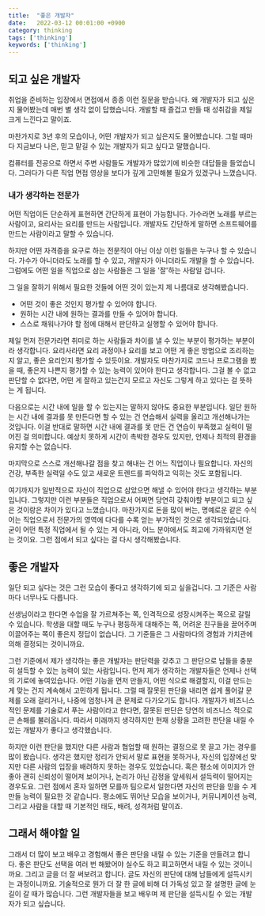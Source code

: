 ```yaml
---
title:  "좋은 개발자"
date:   2022-03-12 00:01:00 +0900
category: thinking
tags: ['thinking']
keywords: ['thinking']
---
```


## 되고 싶은 개발자

취업을 준비하는 입장에서 면접에서 종종 이런 질문을 받습니다.
왜 개발자가 되고 싶은지 물어봤는데 매번 별 생각 없이 답했습니다.
개발할 때 즐겁고 만들 때 성취감을 제일 크게 느낀다고 말이죠.

마찬가지로 3년 후의 모습이나, 어떤 개발자가 되고 싶은지도 물어봤습니다.
그럴 때마다 지금보다 나은, 믿고 맡길 수 있는 개발자가 되고 싶다고 말했습니다.

컴퓨터를 전공으로 하면서 주변 사람들도 개발자가 많았기에 비슷한 대답들을 들었습니다.
그러다가 다른 직업 면접 영상을 보다가 깊게 고민해볼 필요가 있겠구나 느꼈습니다.

### 내가 생각하는 전문가

어떤 직업이든 단순하게 표현하면 간단하게 표현이 가능합니다.
가수라면 노래를 부르는 사람이고, 요리사는 요리를 만드는 사람입니다.
개발자도 간단하게 말하면 소프트웨어를 만드는 사람이라고 말할 수 있습니다.

하지만 어떤 자격증을 요구로 하는 전문직이 아닌 이상 이런 일들은 누구나 할 수 있습니다.
가수가 아니더라도 노래를 할 수 있고, 개발자가 아니더라도 개발을 할 수 있습니다.
그럼에도 어떤 일을 직업으로 삼는 사람들은 그 일을 '잘'하는 사람일 겁니다.

그 일을 잘하기 위해서 필요한 것들에 어떤 것이 있는지 제 나름대로 생각해봤습니다.

- 어떤 것이 좋은 것인지 평가할 수 있어야 합니다.
- 원하는 시간 내에 원하는 결과를 만들 수 있어야 합니다.
- 스스로 채워나가야 할 점에 대해서 판단하고 실행할 수 있어야 합니다.

제일 먼저 전문가라면 취미로 하는 사람들과 차이를 낼 수 있는 부분이 평가하는 부분이라 생각합니다.
요리사라면 요리 과정이나 요리를 보고 어떤 게 좋은 방법으로 조리하는지 알고, 좋은 요리인지 평가할 수 있듯이요.
개발자도 마찬가지로 코드나 프로그램을 봤을 때, 좋은지 나쁜지 평가할 수 있는 능력이 있어야 한다고 생각합니다.
그걸 볼 수 없고 판단할 수 없다면, 어떤 게 잘하고 있는건지 모르고 자신도 그렇게 하고 있다는 걸 뜻하는 게 됩니다.

다음으로는 시간 내에 일을 할 수 있는지는 말하지 않아도 중요한 부분입니다.
일단 원하는 시간 내에 결과를 못 만든다면 할 수 있는 건 연습해서 실력을 올리고 개선해나가는 것입니다.
이걸 반대로 말하면 시간 내에 결과를 못 만든 건 연습이 부족했고 실력이 떨어진 걸 의미합니다.
예상치 못하게 시간이 촉박한 경우도 있지만, 언제나 최적의 환경을 유지할 수는 없습니다.

마지막으로 스스로 개선해나갈 점을 찾고 해내는 건 어느 직업이나 필요합니다.
자신의 건강, 부족한 실력일 수도 있고 새로운 트렌드를 파악하고 익히는 것도 포함됩니다.

여기까지가 일반적으로 자신이 직업으로 삼았으면 해낼 수 있어야 한다고 생각하는 부분입니다.
그렇지만 이런 부분들은 직업으로서 어쩌면 당연히 갖춰야할 부분이고 되고 싶은 것이랑은 차이가 있다고 느꼈습니다.
마찬가지로 돈을 많이 버는, 명예로운 같은 수식어는 직업으로서 전문가의 영역에 다다를 수록 얻는 부가적인 것으로 생각되었습니다.
굳이 어떤 특정 직업에서 될 수 있는 게 아니라, 어느 분야에서도 최고에 가까워지면 얻는 것이요.
그런 점에서 되고 싶다는 걸 다시 생각해봤습니다.

## 좋은 개발자

일단 되고 싶다는 것은 그런 모습이 좋다고 생각하기에 되고 싶을겁니다.
그 기준은 사람마다 너무나도 다릅니다.

선생님이라고 한다면 수업을 잘 가르쳐주는 쪽, 인격적으로 성장시켜주는 쪽으로 갈릴 수 있습니다.
학생을 대할 때도 누구나 평등하게 대해주는 쪽, 어려운 친구들을 끌어주며 이끌어주는 쪽이 좋은지 정답이 없습니다.
그 기준들은 그 사람마다의 경험과 가치관에 의해 결정되는 것이니까요.

그런 기준에서 제가 생각하는 좋은 개발자는 판단력을 갖추고 그 판단으로 남들을 충분히 설득할 수 있는 능력이 있는 사람입니다.
먼저 제가 생각하는 개발자들은 언제나 선택의 기로에 놓여있습니다.
어떤 기능을 먼저 만들지, 어떤 식으로 해결할지, 이걸 만드는 게 맞는 건지 계속해서 고민하게 됩니다.
그럴 때 잘못된 판단을 내리면 쉽게 풀어갈 문제를 오래 걸리거나, 나중에 엄청나게 큰 문제로 다가오기도 합니다.
개발자가 비즈니스적인 문제를 기술로서 푸는 사람이라고 한다면, 잘못된 판단은 당연히 비즈니스 적으로 큰 손해를 불러옵니다.
따라서 미래까지 생각하지만 현재 상황을 고려한 판단을 내릴 수 있는 개발자가 좋다고 생각했습니다.

하지만 이런 판단을 했지만 다른 사람과 협업할 때 원하는 결정으로 못 끌고 가는 경우를 많이 봤습니다.
생각은 했지만 정리가 안되서 말로 표현을 못하거나, 자신의 입장에선 맞지만 다른 사람의 입장을 배려하지 못하는 경우도 있었습니다.
혹은 평소에 이미지가 안좋아 괜히 신뢰성이 떨어져 보이거나, 논리가 아닌 감정을 앞세워서 설득력이 떨어지는 경우도요.
그런 점에서 혼자 일하면 모를까 팀으로서 일한다면 자신의 판단을 믿을 수 게 만들 능력이 필요한 것 같습니다.
평소에도 뛰어난 모습을 보이거나, 커뮤니케이션 능력, 그리고 사람을 대할 때 기본적인 태도, 배려, 성격처럼 말이죠.

## 그래서 해야할 일

그래서 더 많이 보고 배우고 경험해서 좋은 판단을 내릴 수 있는 기준을 만들려고 합니다.
좋은 판단도 선택을 여러 번 해봤어야 실수도 하고 회고하면서 내릴 수 있는 것이니까요.
그리고 글을 더 잘 써보려고 합니다. 글도 자신의 판단에 대해 남들에게 설득시키는 과정이니까요.
기술적으로 뭔가 더 잘 한 글에 비해 더 가독성 있고 잘 설명한 글에 눈길이 갈 때가 많습니다.
그런 개발자들을 보고 배우며 제 판단을 설득시킬 수 있는 개발자가 되고 싶습니다.